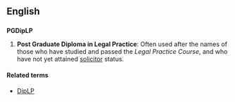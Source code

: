 ==English==

==={{acronym}}===
'''PGDipLP''' 

# '''Post Graduate Diploma in Legal Practice''': {{legal}} Often used after the names of those who have studied and passed the ''Legal Practice Course'', and who have not yet attained [[solicitor]] status.

====Related terms====
*[[DipLP]]